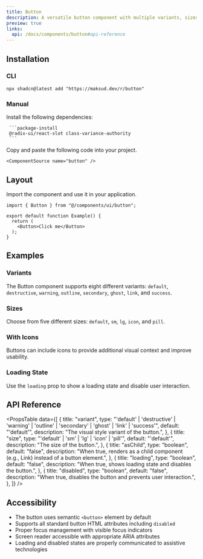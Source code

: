 ```yaml
---
title: Button
description: A versatile button component with multiple variants, sizes, and states for user interactions.
preview: true
links:
  api: /docs/components/button#api-reference
---
```


<ComponentTabs name="button-demo" />

## Installation

### CLI

```package-install
npx shadcn@latest add "https://maksud.dev/r/button"
```

### Manual

<Steps>
  <Step>
     Install the following dependencies:

     ```package-install
     @radix-ui/react-slot class-variance-authority
     ```
  </Step>
  <Step>
    Copy and paste the following code into your project.

    <ComponentSource name="button" />
  </Step>
</Steps>

## Layout

Import the component and use it in your application.

```tsx
import { Button } from "@/components/ui/button";

export default function Example() {
  return (
    <Button>Click me</Button>
  );
}
```

## Examples

### Variants

<ComponentTabs name="button-variants-demo" />

The Button component supports eight different variants: `default`, `destructive`, `warning`, `outline`, `secondary`, `ghost`, `link`, and `success`.

### Sizes

<ComponentTabs name="button-sizes-demo" />

Choose from five different sizes: `default`, `sm`, `lg`, `icon`, and `pill`.

### With Icons

<ComponentTabs name="button-with-icons-demo" />

Buttons can include icons to provide additional visual context and improve usability.

### Loading State

<ComponentTabs name="button-loading-demo" />

Use the `loading` prop to show a loading state and disable user interaction.


## API Reference

<PropsTable
  data={[
    {
      title: "variant",
      type: "'default' | 'destructive' | 'warning' | 'outline' | 'secondary' | 'ghost' | 'link' | 'success'",
      default: "'default'",
      description: "The visual style variant of the button.",
    },
    {
      title: "size",
      type: "'default' | 'sm' | 'lg' | 'icon' | 'pill'",
      default: "'default'",
      description: "The size of the button.",
    },
    {
      title: "asChild",
      type: "boolean",
      default: "false",
      description: "When true, renders as a child component (e.g., Link) instead of a button element.",
    },
    {
      title: "loading",
      type: "boolean",
      default: "false",
      description: "When true, shows loading state and disables the button.",
    },
    {
      title: "disabled",
      type: "boolean",
      default: "false",
      description: "When true, disables the button and prevents user interaction.",
    },
  ]}
/>

## Accessibility

- The button uses semantic `<button>` element by default
- Supports all standard button HTML attributes including `disabled`
- Proper focus management with visible focus indicators
- Screen reader accessible with appropriate ARIA attributes
- Loading and disabled states are properly communicated to assistive technologies
